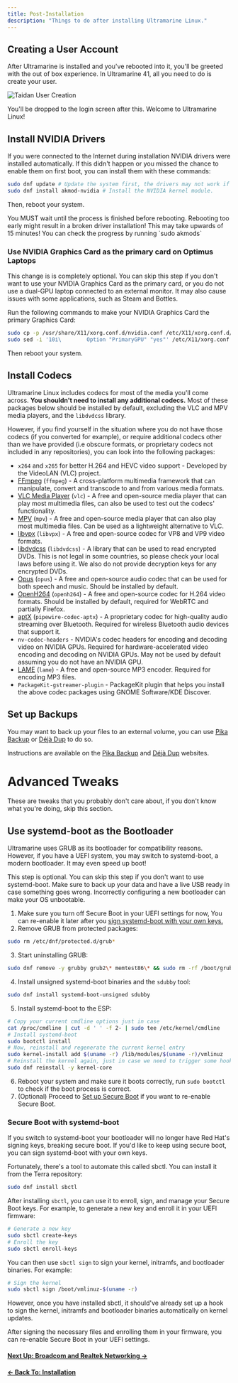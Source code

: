 ```yaml
---
title: Post-Installation
description: "Things to do after installing Ultramarine Linux."
---
```



## Creating a User Account

After Ultramarine is installed and you've rebooted into it, you'll be greeted with the out of box experience. In Ultramarine 41, all you need to do is create your user.

![Taidan User Creation](/assets/taidan/user-creation.png)

You'll be dropped to the login screen after this. Welcome to Ultramarine Linux!

## Install NVIDIA Drivers

If you were connected to the Internet during installation NVIDIA drivers were installed automatically.
If this didn't happen or you missed the chance to enable them on first boot, you can install them with these commands:

```bash
sudo dnf update # Update the system first, the drivers may not work if you don't.
sudo dnf install akmod-nvidia # Install the NVIDIA kernel module.
```

Then, reboot your system.

<Alert type="warning">
  You MUST wait until the process is finished before rebooting. Rebooting too
  early might result in a broken driver installation! This may take upwards of
  15 minutes! You can check the progress by running `sudo akmods`
</Alert>

### Use NVIDIA Graphics Card as the primary card on Optimus Laptops

This change is is completely optional. You can skip this step if you don't
want to use your NVIDIA Graphics Card as the primary card, or you do not use a
dual-GPU laptop connected to an external monitor. It may also cause issues
with some applications, such as Steam and Bottles.

Run the following commands to make your NVIDIA Graphics Card the primary Graphics Card:

```bash
sudo cp -p /usr/share/X11/xorg.conf.d/nvidia.conf /etc/X11/xorg.conf.d/nvidia.conf
sudo sed -i '10i\        Option "PrimaryGPU" "yes"' /etc/X11/xorg.conf.d/nvidia.conf # Add PrimaryGPU = yes to the 10th line of the file.
```

Then reboot your system.

## Install Codecs

Ultramarine Linux includes codecs for most of the media you'll come across. **You shouldn't need to install any additional codecs.** Most of these packages below should be installed by default, excluding
the VLC and MPV media players, and the `libdvdcss` library.

However, if you find yourself in the situation where you do not have those codecs (if you converted for example), or require additional codecs other than we have provided (i.e obscure formats, or proprietary codecs not included in any repositories), you can look into the following packages:

- `x264` and `x265` for better H.264 and HEVC video support - Developed by the VideoLAN (VLC) project.
- [FFmpeg](https://ffmpeg.org/) (`ffmpeg`) - A cross-platform multimedia framework that can manipulate, convert and transcode to and from various media formats.
- [VLC Media Player](https://www.videolan.org/vlc/) (`vlc`) - A free and open-source media player that can play most multimedia files, can also be used to test out the codecs' functionality.
- [MPV](https://mpv.io/) (`mpv`) - A free and open-source media player that can also play most multimedia files. Can be used as a lightweight alternative to VLC.
- [libvpx](https://www.webmproject.org/) (`libvpx`) - A free and open-source codec for VP8 and VP9 video formats.
- [libdvdcss](https://www.videolan.org/developers/libdvdcss.html) (`libdvdcss`) - A library that can be used to read encrypted DVDs. This is not legal in some countries, so please check your local laws before using it. We also do not provide decryption keys for any encrypted DVDs.
- [Opus](https://opus-codec.org/) (`opus`) - A free and open-source audio codec that can be used for both speech and music. Should be installed by default.
- [OpenH264](https://www.openh264.org/) (`openh264`) - A free and open-source codec for H.264 video formats. Should be installed by default, required for WebRTC and partially Firefox.
- [aptX](https://www.aptx.com/) (`pipewire-codec-aptx`) - A proprietary codec for high-quality audio streaming over Bluetooth. Required for wireless Bluetooth audio devices that support it.
- `nv-codec-headers` - NVIDIA's codec headers for encoding and decoding video on NVIDIA GPUs. Required for hardware-accelerated video encoding and decoding on NVIDIA GPUs. May not be used by default assuming you do not have an NVIDIA GPU.
- [LAME](https://lame.sourceforge.io/) (`lame`) - A free and open-source MP3 encoder. Required for encoding MP3 files.
- `PackageKit-gstreamer-plugin` - PackageKit plugin that helps you install the above codec packages using GNOME Software/KDE Discover.

## Set up Backups

You may want to back up your files to an external volume, you can use [Pika Backup] or [Déjà Dup] to do so.

Instructions are available on the [Pika Backup] and [Déjà Dup] websites.

[Déjà Dup]: https://wiki.gnome.org/Apps/DejaDup
[Pika Backup]: https://apps.gnome.org/PikaBackup/

# Advanced Tweaks

These are tweaks that you probably don't care about, if you don't know what you're doing, skip this section.

## Use systemd-boot as the Bootloader

Ultramarine uses GRUB as its bootloader for compatibility reasons. However, if you have a UEFI system, you may switch to
systemd-boot, a modern bootloader. It may even speed up boot!

<Alert type="warning">
  This step is optional. You can skip this step if you don't want to use
  systemd-boot. Make sure to back up your data and have a live USB ready in case
  something goes wrong. Incorrectly configuring a new bootloader can make your
  OS unbootable.
</Alert>

1. Make sure you turn off Secure Boot in your UEFI settings for now, You can re-enable it later after you [sign systemd-boot with your own keys.](#secure-boot-with-systemd-boot)
2. Remove GRUB from protected packages:

```bash
sudo rm /etc/dnf/protected.d/grub*
```

3. Start uninstalling GRUB:

```bash
sudo dnf remove -y grubby grub2\* memtest86\* && sudo rm -rf /boot/grub2 && sudo rm -rf /boot/loader
```

4. Install unsigned systemd-boot binaries and the `sdubby` tool:

```bash
sudo dnf install systemd-boot-unsigned sdubby
```

5. Install systemd-boot to the ESP:

```bash
# Copy your current cmdline options just in case
cat /proc/cmdline | cut -d ' ' -f 2- | sudo tee /etc/kernel/cmdline
# Install systemd-boot
sudo bootctl install
# Now, reinstall and regenerate the current kernel entry
sudo kernel-install add $(uname -r) /lib/modules/$(uname -r)/vmlinuz
# Reinstall the kernel again, just in case we need to trigger some hooks
sudo dnf reinstall -y kernel-core
```

6. Reboot your system and make sure it boots correctly, run `sudo bootctl` to check if the boot process is correct.
7. (Optional) Proceed to [Set up Secure Boot](#secure-boot-with-systemd-boot) if you want to re-enable Secure Boot.

### Secure Boot with systemd-boot

If you switch to systemd-boot your bootloader will no longer have Red Hat's signing keys, breaking secure boot. If you'd like to keep using secure boot, you can sign systemd-boot with your own keys.

Fortunately, there's a tool to automate this called sbctl. You can install it from the Terra repository:

```bash
sudo dnf install sbctl
```

After installing `sbctl`, you can use it to enroll, sign, and manage your Secure Boot keys. For example, to generate a new key and enroll it in your UEFI firmware:

```bash
# Generate a new key
sudo sbctl create-keys
# Enroll the key
sudo sbctl enroll-keys
```

You can then use `sbctl sign` to sign your kernel, initramfs, and bootloader binaries. For example:

```bash
# Sign the kernel
sudo sbctl sign /boot/vmlinuz-$(uname -r)
```

However, once you have installed sbctl, it should've already set up a hook to sign the kernel, initramfs and bootloader binaries automatically on kernel updates.

After signing the necessary files and enrolling them in your firmware, you can re-enable Secure Boot in your UEFI settings.

#### [Next Up: Broadcom and Realtek Networking →](/en/setup/broadcom-realtek)

#### [← Back To: Installation](/en/setup/installation)
